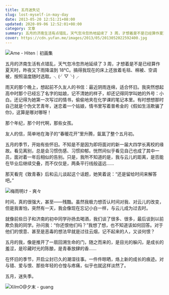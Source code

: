 ```yaml
---
title: 五月迷失记
slug: lost-myself-in-may-day
date: 2013-05-20 12:51:21+08:00
updated: 2020-09-06 12:52:01+08:00
category: 文章
summary: 五月的济南生活有点错乱，天气忽冷忽热地延续了 3 周，才想着是不是已经算作夏天时，昨夜又下雨降温到 18℃。搞得我现在的床上还放着毛毯、棉被、空调被，按照温度随时选取。
cover: https://cdn.yufan.me/images/2013/05/2013052022592400.jpg
---
```


![Ame - Hiten｜初画集](https://cdn.yufan.me/images/2013/05/2013052023095200.jpg)

<MusicPlayer netease={22651783} />

五月的济南生活有点错乱，天气忽冷忽热地延续了 3 周，才想着是不是已经算作夏天时，昨夜又下雨降温到 18℃。搞得我现在的床上还放着毛毯、棉被、空调被，按照温度随时选取。╮(╯▽╰)╭

雨天的那个晚上，想起前不久友人的书信：最近阴雨连绵，适合怀旧。我突然想起高中时那个已经忘了名字的姑娘，记不清她的样子，却还记得同学叫她的外号：小白。还记得为她第一次写过的情书，偷偷地夹在化学课的笔记本里。有时想想那时自己就是个伪文艺青年，迷恋着一个姑娘，情书里写着普希金的《假如生活欺骗了你》，这算是哪对哪呀！

那个年纪，那个时代啊，那些女孩。

友人的信，简单地在海子的“春暖花开”里升腾，氤氲了整个五月初。

五月的季节，开始有些怀旧。不知是不是因为即将面对的新一届大四学长离校的缘故。看见离别，总是会习惯伤感、习惯抑郁。恍然间似乎看见自己也成了其中一员，面对着一年后相似的告别。只是，我所不知道的是，我与云儿的距离，是否能在毕业后继续交叠，而不仅仅是，两条平行线般遥远……

那天看完《致青春》后和云儿谈起这个话题，她笑着说：“还是留给时间来解答吧。”

![梅雨明け - 爽々](https://cdn.yufan.me/images/2013/05/2013052023120700.jpg)

时间，真的很强大，甚至——残酷。虽然我极力想否认时间对我、对云儿的改变，但是我害怕，突然有一天，我会像现在忘记小白一样，与云儿成为过去时。

就像前些日子和济南的初中同学孙扬去喝酒，我们谈了很多、很多，最后谈到以前欺负我的同学。孙问我：“你还恨他们吗？”我想了想，也不知道该如何回答。对于他们的恨意、甚至是恶毒的想法早就是过往云烟，记不起来的人，又谈何恨？

五月的我，像是推开了一扇回溯生命的门，随之而来的，是目光的躲闪，是成长的羞涩，是珍藏时光的陈酿，是青春放肆的香……

在怀旧的季节，开启尘封已久的潮湿往事。一件件晾晒，烙上新的成长的痕迹。对与错、爱与恨、那些年轻的仓惶与疼痛，似乎也就这样淡然了。

五月，迷失季。

![XilmO@夕末 - guang](https://cdn.yufan.me/images/2013/05/2013052023024000.jpg)
